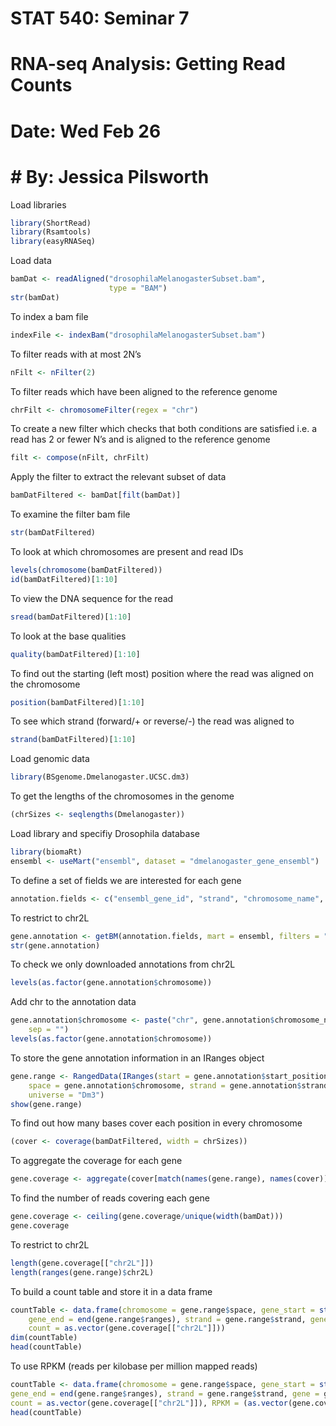 # STAT 540: Seminar 7
# RNA-seq Analysis: Getting Read Counts
# Date: Wed Feb 26
# By: Jessica Pilsworth
========================================================

Load libraries
```r
library(ShortRead)
library(Rsamtools)
library(easyRNASeq)
```

Load data
```r
bamDat <- readAligned("drosophilaMelanogasterSubset.bam", 
                      type = "BAM")
str(bamDat)
```

To index a bam file
```r
indexFile <- indexBam("drosophilaMelanogasterSubset.bam")
```

To filter reads with at most 2N's
```r
nFilt <- nFilter(2)
```

To filter reads which have been aligned to the reference genome
```r
chrFilt <- chromosomeFilter(regex = "chr")
```

To create a new filter which checks that both conditions are satisfied i.e. a read has 2 or fewer N's and is aligned to the reference genome
```r
filt <- compose(nFilt, chrFilt)
```

Apply the filter to extract the relevant subset of data
```r
bamDatFiltered <- bamDat[filt(bamDat)]
```

To examine the filter bam file
```r
str(bamDatFiltered)
```

To look at which chromosomes are present and read IDs
```r
levels(chromosome(bamDatFiltered))
id(bamDatFiltered)[1:10]
```

To view the DNA sequence for the read
```r
sread(bamDatFiltered)[1:10]
```

To look at the base qualities
```r
quality(bamDatFiltered)[1:10]
```

To find out the starting (left most) position where the read was aligned on the chromosome
```r
position(bamDatFiltered)[1:10]
```

To see which strand (forward/+ or reverse/-) the read was aligned to 
```r
strand(bamDatFiltered)[1:10]
```

Load genomic data
```r
library(BSgenome.Dmelanogaster.UCSC.dm3)
```

To get the lengths of the chromosomes in the genome
```r
(chrSizes <- seqlengths(Dmelanogaster))
```

Load library and specifiy Drosophila database
```r
library(biomaRt)
ensembl <- useMart("ensembl", dataset = "dmelanogaster_gene_ensembl")
```


To define a set of fields we are interested for each gene
```r
annotation.fields <- c("ensembl_gene_id", "strand", "chromosome_name", "start_position", "end_position")
```

To restrict to chr2L
```r
gene.annotation <- getBM(annotation.fields, mart = ensembl, filters = "chromosome_name", values = c("2L"))
str(gene.annotation)
```

To check we only downloaded annotations from chr2L
```r
levels(as.factor(gene.annotation$chromosome))
```

Add chr to the annotation data
```r
gene.annotation$chromosome <- paste("chr", gene.annotation$chromosome_name, 
    sep = "")
levels(as.factor(gene.annotation$chromosome))
```

To store the gene annotation information in an IRanges object
```r
gene.range <- RangedData(IRanges(start = gene.annotation$start_position, end = gene.annotation$end_position), 
    space = gene.annotation$chromosome, strand = gene.annotation$strand, gene = gene.annotation$ensembl_gene_id, 
    universe = "Dm3")
show(gene.range)
```

To find out how many bases cover each position in every chromosome
```r
(cover <- coverage(bamDatFiltered, width = chrSizes))
```

To aggregate the coverage for each gene
```r
gene.coverage <- aggregate(cover[match(names(gene.range), names(cover))], ranges(gene.range), sum)
```

To find the number of reads covering each gene
```r
gene.coverage <- ceiling(gene.coverage/unique(width(bamDat)))
gene.coverage
```

To restrict to chr2L
```r
length(gene.coverage[["chr2L"]])
length(ranges(gene.range)$chr2L)
```

To build a count table and store it in a data frame
```r
countTable <- data.frame(chromosome = gene.range$space, gene_start = start(gene.range$ranges), 
    gene_end = end(gene.range$ranges), strand = gene.range$strand, gene = gene.range$gene, 
    count = as.vector(gene.coverage[["chr2L"]]))
dim(countTable)
head(countTable)
```

To use RPKM (reads per kilobase per million mapped reads)
```r
countTable <- data.frame(chromosome = gene.range$space, gene_start = start(gene.range$ranges), 
gene_end = end(gene.range$ranges), strand = gene.range$strand, gene = gene.range$gene, 
count = as.vector(gene.coverage[["chr2L"]]), RPKM = (as.vector(gene.coverage[["chr2L"]])/(end(gene.range$ranges) -                                                                                             start(gene.range$ranges))) * (1e+09/length(bamDat)))
head(countTable)
```

